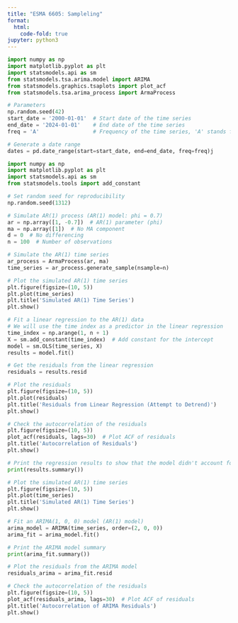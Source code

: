 ```yaml
---
title: "ESMA 6605: Sampleling"
format:
  html:
    code-fold: true
jupyter: python3
---
```


```python
import numpy as np
import matplotlib.pyplot as plt
import statsmodels.api as sm
from statsmodels.tsa.arima.model import ARIMA
from statsmodels.graphics.tsaplots import plot_acf
from statsmodels.tsa.arima_process import ArmaProcess
```

```python
# Parameters
np.random.seed(42)
start_date = '2000-01-01'  # Start date of the time series
end_date = '2024-01-01'    # End date of the time series
freq = 'A'                 # Frequency of the time series, 'A' stands for annual data

# Generate a date range
dates = pd.date_range(start=start_date, end=end_date, freq=freq)j


```


```python
import numpy as np
import matplotlib.pyplot as plt
import statsmodels.api as sm
from statsmodels.tools import add_constant

# Set random seed for reproducibility
np.random.seed(1312)

# Simulate AR(1) process (AR(1) model: phi = 0.7)
ar = np.array([1, -0.7])  # AR(1) parameter (phi)
ma = np.array([1])  # No MA component
d = 0  # No differencing
n = 100  # Number of observations

# Simulate the AR(1) time series
ar_process = ArmaProcess(ar, ma)
time_series = ar_process.generate_sample(nsample=n)

# Plot the simulated AR(1) time series
plt.figure(figsize=(10, 5))
plt.plot(time_series)
plt.title('Simulated AR(1) Time Series')
plt.show()

# Fit a linear regression to the AR(1) data
# We will use the time index as a predictor in the linear regression
time_index = np.arange(1, n + 1)
X = sm.add_constant(time_index)  # Add constant for the intercept
model = sm.OLS(time_series, X)
results = model.fit()

# Get the residuals from the linear regression
residuals = results.resid

# Plot the residuals
plt.figure(figsize=(10, 5))
plt.plot(residuals)
plt.title('Residuals from Linear Regression (Attempt to Detrend)')
plt.show()

# Check the autocorrelation of the residuals
plt.figure(figsize=(10, 5))
plot_acf(residuals, lags=30)  # Plot ACF of residuals
plt.title('Autocorrelation of Residuals')
plt.show()

# Print the regression results to show that the model didn't account for autocorrelation
print(results.summary())
```

```python
# Plot the simulated AR(1) time series
plt.figure(figsize=(10, 5))
plt.plot(time_series)
plt.title('Simulated AR(1) Time Series')
plt.show()

# Fit an ARIMA(1, 0, 0) model (AR(1) model)
arima_model = ARIMA(time_series, order=(2, 0, 0))
arima_fit = arima_model.fit()

# Print the ARIMA model summary
print(arima_fit.summary())

# Plot the residuals from the ARIMA model
residuals_arima = arima_fit.resid

# Check the autocorrelation of the residuals
plt.figure(figsize=(10, 5))
plot_acf(residuals_arima, lags=30)  # Plot ACF of residuals
plt.title('Autocorrelation of ARIMA Residuals')
plt.show()
```

